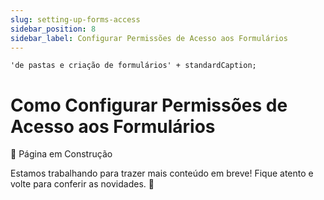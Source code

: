 ```yaml
---
slug: setting-up-forms-access
sidebar_position: 8
sidebar_label: Configurar Permissões de Acesso aos Formulários
---
```


    'de pastas e criação de formulários' + standardCaption;

# Como Configurar Permissões de Acesso aos Formulários

📢 Página em Construção

Estamos trabalhando para trazer mais conteúdo em breve! Fique atento e volte para conferir as novidades. 🚧
